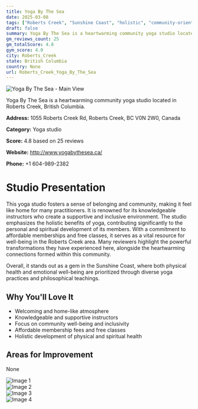 ```yaml
---
title: Yoga By The Sea
date: 2025-03-08
tags: ["Roberts Creek", "Sunshine Coast", "holistic", "community-oriented", "community", "atmosphere", "Roberts Creek"]  
draft: false
summary: Yoga By The Sea is a heartwarming community yoga studio located in Roberts Creek, British Columbia.
gm_reviews_count: 25
gm_totalScore: 4.8
gym_score: 4.0
city: Roberts_Creek
state: British Columbia
country: None
url: Roberts_Creek_Yoga_By_The_Sea
---
```


<div className="aspect-[16/9] relative my-8">
  <img 
    src="https://lh5.googleusercontent.com/p/AF1QipO5DCNITtOTu9Ajz78XrrJiGRUejJsP6HF4afg2=w1920-h1080-k-no"
    alt="Yoga By The Sea - Main View"
    className="object-cover absolute inset-0 w-full h-full rounded-lg"
  />
</div>

Yoga By The Sea is a heartwarming community yoga studio located in Roberts Creek, British Columbia.

**Address:** 1055 Roberts Creek Rd, Roberts Creek, BC V0N 2W0, Canada

**Category:** Yoga studio

**Score:** 4.8 based on 25 reviews

**Website:** http://www.yogabythesea.ca/

**Phone:** +1 604-989-2382

# Studio Presentation

This yoga studio fosters a sense of belonging and community, making it feel like home for many practitioners. It is renowned for its knowledgeable instructors who create a supportive and inclusive environment. The studio emphasizes the holistic benefits of yoga, contributing significantly to the personal and spiritual development of its members. With a commitment to affordable memberships and free classes, it serves as a vital resource for well-being in the Roberts Creek area. Many reviewers highlight the powerful transformations they have experienced here, alongside the heartwarming connections formed within this community.

Overall, it stands out as a gem in the Sunshine Coast, where both physical health and emotional well-being are prioritized through diverse yoga practices and philosophical teachings.

## Why You'll Love It

- Welcoming and home-like atmosphere
- Knowledgeable and supportive instructors
- Focus on community well-being and inclusivity
- Affordable membership fees and free classes
- Holistic development of physical and spiritual health

## Areas for Improvement

None

<div className="grid grid-cols-1 xl:grid-cols-2 gap-4 my-8">
<div className="aspect-[4/3] relative"><img src="https://lh5.googleusercontent.com/p/AF1QipPO2Wr3JWT9KMxH2cWqWfXaqHoccOcD81IqBNLp=w1920-h1080-k-no" alt="Image 1" className="object-cover absolute inset-0 w-full h-full rounded-lg" /></div>
<div className="aspect-[4/3] relative"><img src="https://lh5.googleusercontent.com/p/AF1QipOg8a8IoKwjoAbedtqCCoUZ0VY73sVd_jL7DCQL=w1920-h1080-k-no" alt="Image 2" className="object-cover absolute inset-0 w-full h-full rounded-lg" /></div>
<div className="aspect-[4/3] relative"><img src="https://lh5.googleusercontent.com/p/AF1QipNuPMNEA4SNMNqwLjCIRkCRfmaQkQywBr4pBOFV=w1920-h1080-k-no" alt="Image 3" className="object-cover absolute inset-0 w-full h-full rounded-lg" /></div>
<div className="aspect-[4/3] relative"><img src="https://lh5.googleusercontent.com/p/AF1QipP2GnHQW5bPYdvGOkibXHsp0H148mMKJa77kfSh=w1920-h1080-k-no" alt="Image 4" className="object-cover absolute inset-0 w-full h-full rounded-lg" /></div>
</div>
